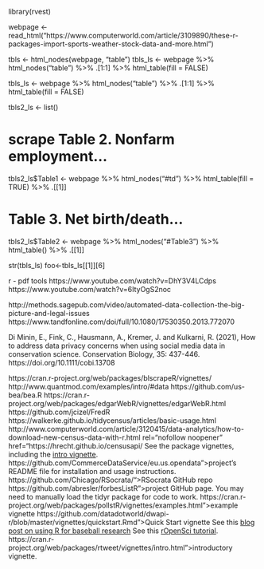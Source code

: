 library(rvest)

webpage <- read_html("https://www.computerworld.com/article/3109890/these-r-packages-import-sports-weather-stock-data-and-more.html")

tbls <- html_nodes(webpage, "table")
tbls_ls <- webpage %>%
        html_nodes("table") %>%
        .[1:1] %>%
        html_table(fill = FALSE)

tbls_ls <- webpage %>%
        html_nodes("table") %>%
        .[1:1] %>%
        html_table(fill = FALSE)



tbls2_ls <- list()

# scrape Table 2. Nonfarm employment...
tbls2_ls$Table1 <- webpage %>%
        html_nodes("#td") %>% 
        html_table(fill = TRUE) %>%
        .[[1]]

# Table 3. Net birth/death...
tbls2_ls$Table2 <- webpage %>%
        html_nodes("#Table3") %>% 
        html_table() %>%
        .[[1]]


str(tbls_ls)
foo<-tbls_ls[[1]][6]

r - pdf tools
https://www.youtube.com/watch?v=DhY3V4LCdps
https://www.youtube.com/watch?v=6ItyOgS2noc 

http://methods.sagepub.com/video/automated-data-collection-the-big-picture-and-legal-issues 
https://www.tandfonline.com/doi/full/10.1080/17530350.2013.772070


Di Minin, E., Fink, C., Hausmann, A., Kremer, J. and Kulkarni, R. (2021), How to address data privacy concerns when using social media data in conservation science. Conservation Biology, 35: 437-446. https://doi.org/10.1111/cobi.13708



https://cran.r-project.org/web/packages/blscrapeR/vignettes/
http://www.quantmod.com/examples/intro/#data
https://github.com/us-bea/bea.R
https://cran.r-project.org/web/packages/edgarWebR/vignettes/edgarWebR.html
https://github.com/jcizel/FredR
https://walkerke.github.io/tidycensus/articles/basic-usage.html
http://www.computerworld.com/article/3120415/data-analytics/how-to-download-new-census-data-with-r.html rel="nofollow noopener" href="https://hrecht.github.io/censusapi/
<td>See the package vignettes, including the <a href="https://github.com/mnpopcenter/ipumsr/blob/master/vignettes/ipums.Rmd">intro vignette</a>.</td>
https://github.com/CommerceDataService/eu.us.opendata">project's README file</a> for installation and usage instructions.</td>
https://github.com/Chicago/RSocrata/">RSocrata GitHub repo</a></td>
https://github.com/abresler/forbesListR">project GitHub page.</a> You may need to manually load the tidyr package for code to work.</td>
https://cran.r-project.org/web/packages/pollstR/vignettes/examples.html">example vignette</a></td>
https://github.com/datadotworld/dwapi-r/blob/master/vignettes/quickstart.Rmd">Quick Start vignette</a></td>
<td>See this <a href="https://www.fangraphs.com/tht/a-short-ish-introduction-to-using-r-for-baseball-research/">blog post on using R for baseball research</a></td>
<td>See this <a href="https://ropensci.org/tutorials/rnoaa_tutorial/">rOpenSci tutorial</a>.</td>

https://cran.r-project.org/web/packages/rtweet/vignettes/intro.html">introductory vignette</a>.</td>
